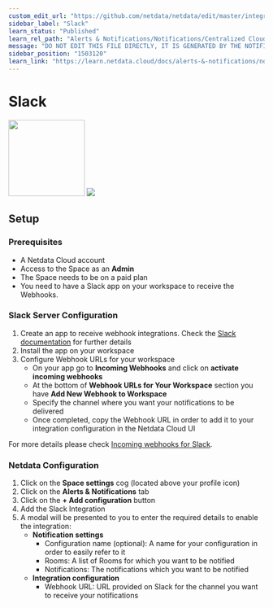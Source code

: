 ```yaml
---
custom_edit_url: "https://github.com/netdata/netdata/edit/master/integrations/cloud-notifications/metadata.yaml"
sidebar_label: "Slack"
learn_status: "Published"
learn_rel_path: "Alerts & Notifications/Notifications/Centralized Cloud Notifications"
message: "DO NOT EDIT THIS FILE DIRECTLY, IT IS GENERATED BY THE NOTIFICATION'S metadata.yaml FILE"
sidebar_position: "1503120"
learn_link: "https://learn.netdata.cloud/docs/alerts-&-notifications/notifications/centralized-cloud-notifications/slack"
---
```



# Slack

<img src="https://netdata.cloud/img/slack.png" width="150"/>

<img src="https://img.shields.io/badge/maintained%20by-Netdata-%2300ab44" />

## Setup

### Prerequisites

- A Netdata Cloud account
- Access to the Space as an **Admin**
- The Space needs to be on a paid plan
- You need to have a Slack app on your workspace to receive the Webhooks.

### Slack Server Configuration

1. Create an app to receive webhook integrations. Check the [Slack documentation](https://api.slack.com/apps?new_app=1) for further details
2. Install the app on your workspace
3. Configure Webhook URLs for your workspace
    - On your app go to **Incoming Webhooks** and click on **activate incoming webhooks**
    - At the bottom of **Webhook URLs for Your Workspace** section you have **Add New Webhook to Workspace**
    - Specify the channel where you want your notifications to be delivered
    - Once completed, copy the Webhook URL in order to add it to your integration configuration in the Netdata Cloud UI

For more details please check [Incoming webhooks for Slack](https://slack.com/help/articles/115005265063-Incoming-webhooks-for-Slack).

### Netdata Configuration

1. Click on the **Space settings** cog (located above your profile icon)
2. Click on the **Alerts & Notifications** tab
3. Click on the **+ Add configuration** button
4. Add the Slack Integration
5. A modal will be presented to you to enter the required details to enable the integration:
    - **Notification settings**
      - Configuration name (optional): A name for your configuration in order to easily refer to it
      - Rooms: A list of Rooms for which you want to be notified
      - Notifications: The notifications which you want to be notified
    - **Integration configuration**
      - Webhook URL: URL provided on Slack for the channel you want to receive your notifications


